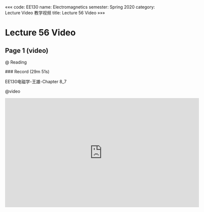 «««
code: EE130
name: Electromagnetics
semester: Spring 2020
category: Lecture Video 教学视频
title: Lecture 56 Video
»»»

# Lecture 56 Video

## Page 1 (video)

@ Reading

<div class="markdown-body">
### Record (29m 51s)

EE130电磁学-王雄-Chapter 8_7
</div>

@video

<iframe src="https://sbbrisk.com/e/lk96jalua2zi.html" frameborder=0 marginwidth=0 marginheight=0 scrolling=no width=640 height=360 allowfullscreen></iframe>
